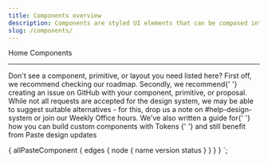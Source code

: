```yaml
---
title: Components overview
description: Components are styled UI elements that can be composed into any web-based user experience. They follow the WCAG 2.1 AA standard and the W3C ARIA authoring practices to ensure the best accessibility practices are baked into them.
slug: /components/
---
```



<content>

<Breadcrumb>
  <BreadcrumbItem to="/">Home</BreadcrumbItem>
</Breadcrumb>
<Heading as="h1" variant="heading10">
  Components
</Heading>

</content>

---

<contentwrapper>

<content>

<StatusLegend />

<ComponentOverviewTable
  categoryRoute={SidebarCategoryRoutes.COMPONENTS}
  componentsList={props.data.allPasteComponent.edges}
/>

<Callout>
  <CalloutTitle as="h4">Don't see a component, primitive, or layout you need listed here?</CalloutTitle>
  <UnorderedList>
    <ListItem>
      First off, we recommend <SiteLink to="/roadmap">checking our roadmap</SiteLink>.
    </ListItem>
    <ListItem>
      Secondly, we recommend{' '}
      <Anchor href="https://github.com/twilio-labs/paste/issues">creating an issue on GitHub</Anchor> with your
      component, primitive, or proposal.
    </ListItem>
    <ListItem>
      While not all requests are accepted for the design system, we may be able to suggest suitable alternatives - for
      this, drop us a note on #help-design-system or join our Weekly Office hours.
    </ListItem>
    <ListItem>
      We've also written a guide for{' '}
      <Anchor href="/tokens/how-to-compose-custom-ui-with-tokens">
        how you can build custom components with Tokens
      </Anchor>{' '}
      and still benefit from Paste design updates
    </ListItem>
  </UnorderedList>
</Callout>

</content>

</contentwrapper>

  {
    allPasteComponent {
      edges {
        node {
          name
          version
          status
        }
      }
    }
  }
`;

